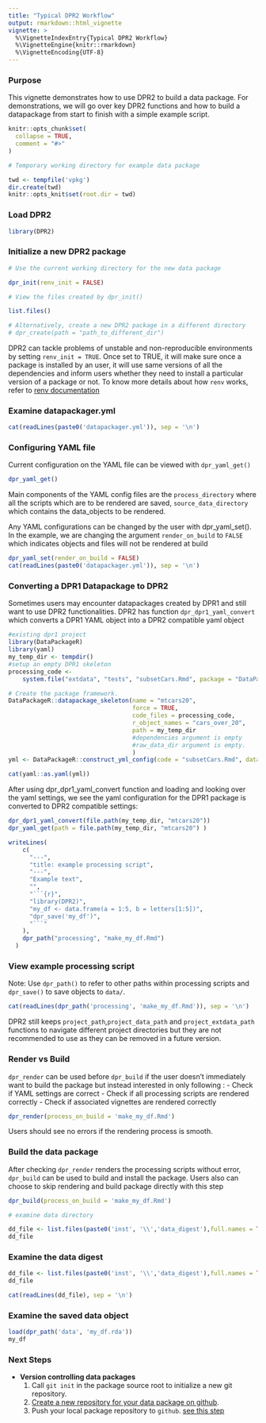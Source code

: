 ```yaml
---
title: "Typical DPR2 Workflow"
output: rmarkdown::html_vignette
vignette: >
  %\VignetteIndexEntry{Typical DPR2 Workflow}
  %\VignetteEngine{knitr::rmarkdown}
  %\VignetteEncoding{UTF-8}
---
```


### Purpose

This vignette demonstrates how to use DPR2 to build a data package. For demonstrations, we will go over key DPR2 functions and how to build a datapackage from start to finish with a simple example script.

```r
knitr::opts_chunk$set(
  collapse = TRUE,
  comment = "#>"
)

# Temporary working directory for example data package

twd <- tempfile('vpkg')
dir.create(twd)
knitr::opts_knit$set(root.dir = twd)
```

### Load DPR2

```r
library(DPR2)
```

### Initialize a new DPR2 package

```r

# Use the current working directory for the new data package

dpr_init(renv_init = FALSE)

# View the files created by dpr_init()

list.files()

# Alternatively, create a new DPR2 package in a different directory
# dpr_create(path = "path_to_different_dir")
```

DPR2 can tackle problems of unstable and non-reproducible environments by setting `renv_init = TRUE`. Once set to TRUE, it will make sure once a package is installed by an user, it
will use same versions of all the dependencies and inform users whether they need to install a particular version of a package or not. To know more details about how `renv` works, refer to [renv documentation](https://docs.posit.co/ide/user/ide/guide/environments/r/renv.html)



### Examine datapackager.yml

```r
cat(readLines(paste0('datapackager.yml')), sep = '\n')
```
### Configuring YAML file
Current configuration on the YAML file can be viewed with `dpr_yaml_get()`

```r
dpr_yaml_get()
```
Main components of the YAML config files are the `process_directory` where all the scripts which are to be rendered are saved, `source_data_directory` which contains the data_objects to be rendered.

Any YAML configurations can be changed by the user with dpr_yaml_set(). In the example, we are changing the argument `render_on_build` to `FALSE` which indicates objects and files will not be rendered at build

```r
dpr_yaml_set(render_on_build = FALSE)
cat(readLines(paste0('datapackager.yml')), sep = '\n')
```

### Converting a DPR1 Datapackage to DPR2 
Sometimes users may encounter datapackages created by DPR1 and still want to use DPR2 functionalities. DPR2 has function `dpr_dpr1_yaml_convert` which converts a DPR1 YAML object into a DPR2 compatible yaml object

```r
#existing dpr1 project
library(DataPackageR)
library(yaml)
my_temp_dir <- tempdir()
#setup an empty DPR1 skeleton
processing_code <-
    system.file("extdata", "tests", "subsetCars.Rmd", package = "DataPackageR")

# Create the package framework.
DataPackageR::datapackage_skeleton(name = "mtcars20",
                                   force = TRUE,
                                   code_files = processing_code,
                                   r_object_names = "cars_over_20",
                                   path = my_temp_dir 
                                   #dependencies argument is empty
                                   #raw_data_dir argument is empty.
                                   )
yml <- DataPackageR::construct_yml_config(code = "subsetCars.Rmd", data = "cars_over_20")

cat(yaml::as.yaml(yml))
```
After using dpr_dpr1_yaml_convert function and loading and looking over the yaml settings, we see the yaml configuration for the DPR1 package is converted to DPR2 compatible settings:
```r
dpr_dpr1_yaml_convert(file.path(my_temp_dir, "mtcars20"))
dpr_yaml_get(path = file.path(my_temp_dir, "mtcars20") )
```

```r
writeLines(
    c(
      "---",
      "title: example processing script",
      "---",
      "Example text",
      "",
      "```{r}",
      "library(DPR2)",
      "my_df <- data.frame(a = 1:5, b = letters[1:5])",
      "dpr_save('my_df')",
      "```"
    ),
    dpr_path("processing", "make_my_df.Rmd")
  )
```

### View example processing script

Note: Use `dpr_path()` to refer to other paths within processing scripts and `dpr_save()` to save objects to `data/`.

```r
cat(readLines(dpr_path('processing', 'make_my_df.Rmd')), sep = '\n')
```
DPR2 still keeps `project_path`,`project_data_path` and `project_extdata_path` functions to navigate different project directories but they are not recommended to use as they can be removed in a future version.

### Render vs Build

`dpr_render` can be used before `dpr_build` if the user doesn't immediately want to build the package but instead interested in only following :
  - Check if YAML settings are correct
  - Check if all processing scripts are rendered correctly
  - Check if associated vignettes are rendered correctly

```r
dpr_render(process_on_build = 'make_my_df.Rmd')

```
Users should see no errors if the rendering process is smooth.

### Build the data package
After checking `dpr_render` renders the processing scripts without error, `dpr_build` can be used to build and install the package. Users also can choose to skip rendering and build package directly with this step
```r
dpr_build(process_on_build = 'make_my_df.Rmd')

# examine data directory

dd_file <- list.files(paste0('inst', '\\','data_digest'),full.names = TRUE)
dd_file
```

### Examine the data digest

```r

dd_file <- list.files(paste0('inst', '\\','data_digest'),full.names = TRUE)
dd_file

cat(readLines(dd_file), sep = '\n')

```

### Examine the saved data object

```r
load(dpr_path('data', 'my_df.rda'))
my_df
```
### Next Steps
- **Version controlling data packages**
    1. Call `git init` in the package source root to initialize a new git repository.
    2. [Create a new repository for your data package on github](https://help.github.com/articles/create-a-repo/).
    3. Push your local package repository to `github`. [see this step](https://help.github.com/articles/adding-an-existing-project-to-github-using-the-command-line/)
